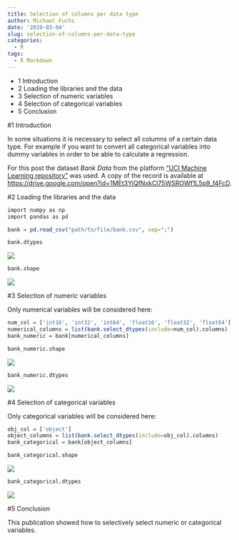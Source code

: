 ```yaml
---
title: Selection of columns per data type
author: Michael Fuchs
date: '2019-03-04'
slug: selection-of-columns-per-data-type
categories:
  - R
tags:
  - R Markdown
---
```


+ 1 Introduction
+ 2 Loading the libraries and the data
+ 3 Selection of numeric variables
+ 4 Selection of categorical variables
+ 5 Conclusion



#1 Introduction


In some situations it is necessary to select all columns of a certain data type. For example if you want to convert all categorical variables into dummy variables in order to be able to calculate a regression.


For this post the dataset *Bank Data* from the platform ["UCI Machine Learning repository"](https://archive.ics.uci.edu/ml/datasets/Bank+Marketing) was used. A copy of the record is available at <https://drive.google.com/open?id=1MEt3YiQfNxkCl75WSROWf1L5p9_f4FcD>.


#2 Loading the libraries and the data


```r
import numpy as np
import pandas as pd
```


```r
bank = pd.read_csv("path/to/file/bank.csv", sep=";")

bank.dtypes
```

![](/post/2019-03-04-selection-of-columns-per-data-type_files/p26p1.png)

```r
bank.shape
```

![](/post/2019-03-04-selection-of-columns-per-data-type_files/p26p2.png)



#3 Selection of numeric variables

Only numerical variables will be considered here: 


```r
num_col = ['int16', 'int32', 'int64', 'float16', 'float32', 'float64']
numerical_columns = list(bank.select_dtypes(include=num_col).columns)
bank_numeric = bank[numerical_columns]
```

```r
bank_numeric.shape
```

![](/post/2019-03-04-selection-of-columns-per-data-type_files/p26p3.png)


```r
bank_numeric.dtypes
```

![](/post/2019-03-04-selection-of-columns-per-data-type_files/p26p4.png)


#4 Selection of categorical variables

Only categorical variables will be considered here:

```r
obj_col = ['object']
object_columns = list(bank.select_dtypes(include=obj_col).columns)
bank_categorical = bank[object_columns]
```



```r
bank_categorical.shape
```

![](/post/2019-03-04-selection-of-columns-per-data-type_files/p26p5.png)



```r
bank_categorical.dtypes
```

![](/post/2019-03-04-selection-of-columns-per-data-type_files/p26p6.png)


#5 Conclusion

This publication showed how to selectively select numeric or categorical variables.

